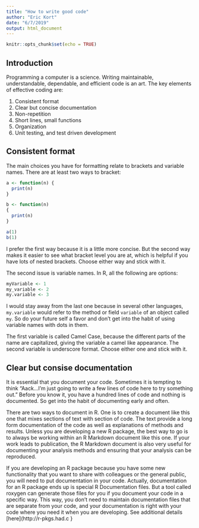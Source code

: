 ```yaml
---
title: "How to write good code"
author: "Eric Kort"
date: "6/7/2019"
output: html_document
---
```


```r
knitr::opts_chunk$set(echo = TRUE)
```

## Introduction

Programming a computer is a science. Writing maintainable, understandable, 
dependable, and efficient code is an art. The key elements of effective 
coding are:

1. Consistent format
2. Clear but concise documentation
3. Non-repetition
4. Short lines, small functions
5. Organization
6. Unit testing, and test driven development


## Consistent format

The main choices you have for formatting relate to brackets and variable 
names.  There are at least two ways to bracket:

```r
a <- function(n) {
  print(n)
}

b <- function(n) 
{
  print(n)
}

a(1)
b(1)

```

I prefer the first way because it is a little more concise. But the second 
way makes it easier to see what bracket level you are at, which is 
helpful if you have lots of nested brackets. Choose either way and stick 
with it.

The second issue is variable names. In R, all the following are options:

```r

myVariable <- 1
my_variable <- 2
my.variable <- 3

```
I would stay away from the last one because in several other languages, 
`my.variable` would refer to the method or field `variable` of an object 
called `my`. So do your future self a favor and don't get into the habit 
of using variable names with dots in them.

The first variable is called Camel Case, because the different parts of the 
name are capitalized, giving the variable a camel like appearance. The second 
variable is underscore format. Choose either one and stick with it.

## Clear but consise documentation

It is essential that you document your code. 
Sometimes it is tempting to think "Aack...I'm just going to write a few lines 
of code here to try something out." Before you know it, you have a hundred 
lines of code and nothing is documented. So get into the habit of documenting 
early and often.

There are two ways to document in R. One is to create a document like this 
one that mixes sections of text with section of code. The text provide a long 
form documentation of the code as well as explanations of methods and results.
Unless you are developing a new R package, the best way to go is to always be 
working within an R Markdown document like this one. If your work leads to 
publication, the R Markdown document is also very useful for documenting your 
analysis methods and ensuring that your analysis can be reproduced.

If you are developing an R package because you have some new functionality 
that you want to share with colleagues or the general public, you will need 
to put documentation in your code. Actually, documentation for an R package 
ends up is special R Documentation files. But a tool called roxygen can 
generate those files for you if you document your code in a specific way. 
This way, you don't need to maintain documentation files that are separate 
from your code, and your documentation is right with your code where you need 
it when you are developing. See additional details 
[here](http://r-pkgs.had.c
}

```r


```
